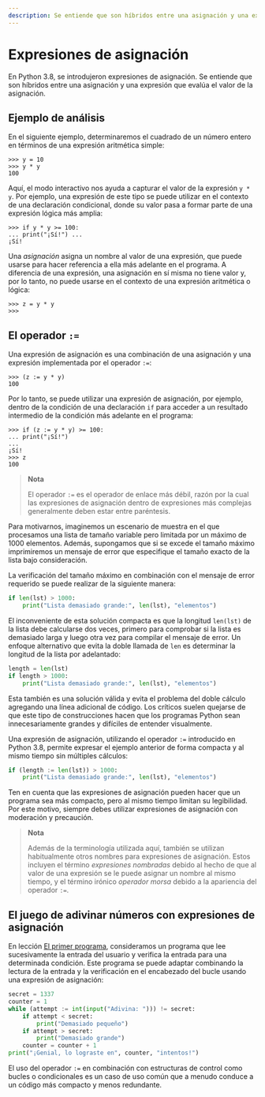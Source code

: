 ```yaml
---
description: Se entiende que son híbridos entre una asignación y una expresión que evalúa el valor de la asignación.
---
```

# Expresiones de asignación

En Python 3.8, se introdujeron expresiones de asignación. Se entiende que son híbridos entre una asignación y una expresión que evalúa el valor de la asignación. 

## Ejemplo de análisis

En el siguiente ejemplo, determinaremos el cuadrado de un número entero en términos de una expresión aritmética simple:

```python-repl filename="Python (Interactivo)"
>>> y = 10
>>> y * y
100
```

Aquí, el modo interactivo nos ayuda a capturar el valor de la expresión `y * y`. Por ejemplo, una expresión de este tipo se puede utilizar en el contexto de una declaración condicional, donde su valor pasa a formar parte de una expresión lógica más amplia:

```python-repl filename="Python (Interactivo)"
>>> if y * y >= 100:
... print("¡Sí!") ...
¡Sí!
```

Una *asignación* asigna un nombre al valor de una expresión, que puede usarse para hacer referencia a ella más adelante en el programa. A diferencia de una expresión, una asignación en sí misma no tiene valor y, por lo tanto, no puede usarse en el contexto de una expresión aritmética o lógica:

```python-repl filename="Python (Interactivo)"
>>> z = y * y
>>>
```

## El operador `:=`

Una expresión de asignación es una combinación de una asignación y una expresión implementada por el operador `:=`:

```python-repl filename="Python (Interactivo)"
>>> (z := y * y)
100
```

Por lo tanto, se puede utilizar una expresión de asignación, por ejemplo, dentro de la condición de una declaración `if` para acceder a un resultado intermedio de la condición más adelante en el programa:

```python-repl filename="Python (Interactivo)"
>>> if (z := y * y) >= 100:
... print("¡Sí!")
...
¡Sí!
>>> z
100
```

> **Nota**
> 
> El operador `:=` es el operador de enlace más débil, razón por la cual las expresiones de asignación dentro de expresiones más complejas generalmente deben estar entre paréntesis.

Para motivarnos, imaginemos un escenario de muestra en el que procesamos una lista de tamaño variable pero limitada por un máximo de 1000 elementos. Además, supongamos que si se excede el tamaño máximo imprimiremos un mensaje de error que especifique el tamaño exacto de la lista bajo consideración.

La verificación del tamaño máximo en combinación con el mensaje de error requerido se puede realizar de la siguiente manera:

```python filename="Python"
if len(lst) > 1000:
    print("Lista demasiado grande:", len(lst), "elementos")
```

El inconveniente de esta solución compacta es que la longitud `len(lst)` de la lista debe calcularse dos veces, primero para comprobar si la lista es demasiado larga y luego otra vez para compilar el mensaje de error. Un enfoque alternativo que evita la doble llamada de `len` es determinar la longitud de la lista por adelantado:

```python filename="Python"
length = len(lst)
if length > 1000:
    print("Lista demasiado grande:", len(lst), "elementos")
```

Esta también es una solución válida y evita el problema del doble cálculo agregando una línea adicional de código. Los críticos suelen quejarse de que este tipo de construcciones hacen que los programas Python sean innecesariamente grandes y difíciles de entender visualmente.

Una expresión de asignación, utilizando el operador `:=` introducido en Python 3.8, permite expresar el ejemplo anterior de forma compacta y al mismo tiempo sin múltiples cálculos:

```python filename="Python"
if (length := len(lst)) > 1000:
    print("Lista demasiado grande:", len(lst), "elementos")
```

Ten en cuenta que las expresiones de asignación pueden hacer que un programa sea más compacto, pero al mismo tiempo limitan su legibilidad. Por este motivo, siempre debes utilizar expresiones de asignación con moderación y precaución.

> **Nota**
> 
> Además de la terminología utilizada aquí, también se utilizan habitualmente otros nombres para expresiones de asignación. Estos incluyen el término *expresiones nombradas* debido al hecho de que al valor de una expresión se le puede asignar un nombre al mismo tiempo, y el término irónico *operador morsa* debido a la apariencia del operador `:=`.

## El juego de adivinar números con expresiones de asignación

En lección [El primer programa](/python/primer-programa/primer-programa), consideramos un programa que lee sucesivamente la entrada del usuario y verifica la entrada para una determinada condición. Este programa se puede adaptar combinando la lectura de la entrada y la verificación en el encabezado del bucle usando una expresión de asignación:

```python filename="Python"
secret = 1337
counter = 1
while (attempt := int(input("Adivina: "))) != secret:
    if attempt < secret:
        print("Demasiado pequeño")
    if attempt > secret:
        print("Demasiado grande")
    counter = counter + 1
print("¡Genial, lo lograste en", counter, "intentos!")
```

El uso del operador `:=` en combinación con estructuras de control como bucles o condicionales es un caso de uso común que a menudo conduce a un código más compacto y menos redundante.
